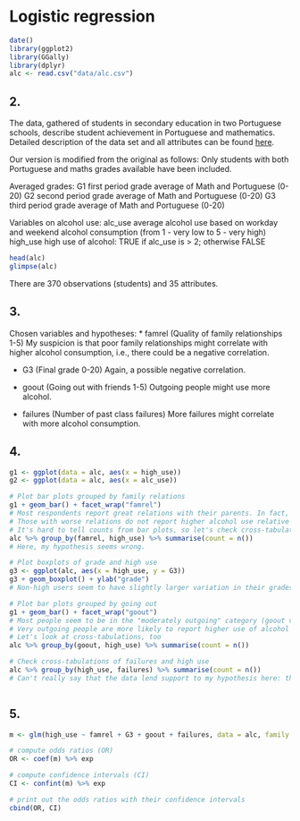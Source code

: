 # Logistic regression



```r
date()
library(ggplot2)
library(GGally)
library(dplyr)
alc <- read.csv("data/alc.csv")

```

## 2. 
The data, gathered of students in secondary education in two Portuguese schools, describe student achievement in Portuguese and mathematics. Detailed description of the data set and all attributes can be found [here](https://archive.ics.uci.edu/ml/datasets/Student+Performance). 

Our version is modified from the original as follows:
Only students with both Portuguese and maths grades available have been included.

Averaged grades:
G1 first period grade average of Math and Portuguese (0-20)
G2 second period grade average of Math and Portuguese (0-20)
G3 third period grade average of Math and Portuguese (0-20)

Variables on alcohol use:
alc_use average alcohol use based on workday and weekend alcohol consumption (from 1 - very low to 5 - very high)
high_use high use of alcohol: TRUE if alc_use is > 2; otherwise FALSE


```r

head(alc)
glimpse(alc)

```
There are 370 observations (students) and 35 attributes.

## 3. 
Chosen variables and hypotheses:
* famrel (Quality of family relationships 1-5)
My suspicion is that poor family relationships might correlate with higher alcohol consumption, i.e., there could be a negative correlation.

* G3 (Final grade 0-20)
Again, a possible negative correlation.

* goout (Going out with friends 1-5)
Outgoing people might use more alcohol. 

* failures (Number of past class failures)
More failures might correlate with more alcohol consumption.

## 4. 
```r

g1 <- ggplot(data = alc, aes(x = high_use))
g2 <- ggplot(data = alc, aes(x = alc_use))

# Plot bar plots grouped by family relations
g1 + geom_bar() + facet_wrap("famrel")
# Most respondents report great relations with their parents. In fact, there are very few respondents who report worse relations (famrel <=2) to begin with.
# Those with worse relations do not report higher alcohol use relative to those with better relations. 
# It's hard to tell counts from bar plots, so let's check cross-tabulations
alc %>% group_by(famrel, high_use) %>% summarise(count = n())
# Here, my hypothesis seems wrong.

# Plot boxplots of grade and high use
g3 <- ggplot(alc, aes(x = high_use, y = G3))
g3 + geom_boxplot() + ylab("grade")
# Non-high users seem to have slightly larger variation in their grades, and indeed better grades. There are some outliers among high users in both ends, though.

# Plot bar plots grouped by going out
g1 + geom_bar() + facet_wrap("goout")
# Most people seem to be in the "moderately outgoing" category (goout value at 3).
# Very outgoing people are more likely to report higher use of alcohol than lower use of alcohol, which lends support to my hypothesis. 
# Let's look at cross-tabulations, too
alc %>% group_by(goout, high_use) %>% summarise(count = n())

# Check cross-tabulations of failures and high use
alc %>% group_by(high_use, failures) %>% summarise(count = n())
# Can't really say that the data lend support to my hypothesis here: there are very few failures in total and they seem to be somewhat evenly distributed between high and non-high users. However, considering the proportions of high vs. non-high users, there are proportionally considerably more non-high users with zero failures.



```

## 5. 

```r

m <- glm(high_use ~ famrel + G3 + goout + failures, data = alc, family = "binomial")

# compute odds ratios (OR)
OR <- coef(m) %>% exp

# compute confidence intervals (CI)
CI <- confint(m) %>% exp

# print out the odds ratios with their confidence intervals
cbind(OR, CI)

```



